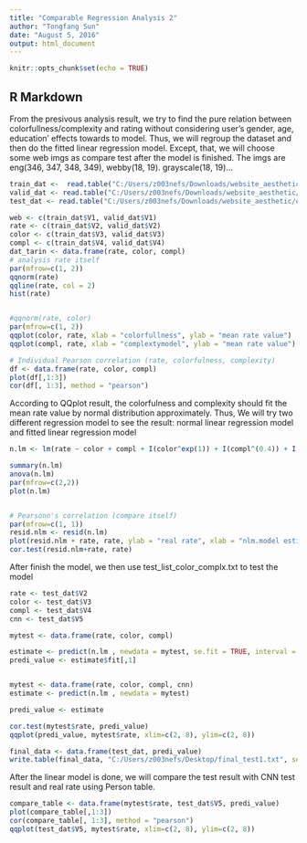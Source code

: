 ```yaml
---
title: "Comparable Regression Analysis 2"
author: "Tongfang Sun"
date: "August 5, 2016"
output: html_document
---
```



```r
knitr::opts_chunk$set(echo = TRUE)
```

## R Markdown

From the presivous analysis result, we try to find the pure relation between colorfullness/complexity and rating without considering user's gender, age, education' effects towards to model. Thus, we will regroup the dataset and then do the fitted linear regression model. Except, that, we will choose some web imgs as compare test after the model is finished. The imgs are eng(346, 347, 348, 349), webby(18, 19). grayscale(18, 19)...

```r
train_dat <-  read.table("C:/Users/z003nefs/Downloads/website_aesthetic/exp2/train_list_color_complx.txt", quote="\"", comment.char="")
valid_dat <- read.table("C:/Users/z003nefs/Downloads/website_aesthetic/exp2/valid_list_color_complx.txt", quote="\"", comment.char="")
test_dat <- read.table("C:/Users/z003nefs/Downloads/website_aesthetic/exp2/test_list_color_complx.txt", quote="\"", comment.char="")

web <- c(train_dat$V1, valid_dat$V1)
rate <- c(train_dat$V2, valid_dat$V2)
color <- c(train_dat$V3, valid_dat$V3)
compl <- c(train_dat$V4, valid_dat$V4)
dat_tarin <- data.frame(rate, color, compl)
# analysis rate itself
par(mfrow=c(1, 2))
qqnorm(rate)
qqline(rate, col = 2)
hist(rate)


#qqnorm(rate, color)
par(mfrow=c(1, 2))
qqplot(color, rate, xlab = "colorfullness", ylab = "mean rate value")
qqplot(compl, rate, xlab = "complextymodel", ylab = "mean rate value")

# Individual Pearson correlation (rate, colorfulness, complexity)
df <- data.frame(rate, color, compl)
plot(df[,1:3])
cor(df[, 1:3], method = "pearson")
```

According to QQplot result, the colorfulness and complexity should fit the mean rate value by normal distribution approximately. Thus, We will try two different regression model to see the result: normal linear regression model and fitted linear regression model

```r
n.lm <- lm(rate ~ color + compl + I(color^exp(1)) + I(compl^(0.4)) + I(abs(color^3 - compl^3)), data = dat_tarin)

summary(n.lm)
anova(n.lm)
par(mfrow=c(2,2))                 
plot(n.lm)


# Pearsonn's correlation (compare itself)
par(mfrow=c(1, 1))
resid.nlm <- resid(n.lm)
plot(resid.nlm + rate, rate, ylab = "real rate", xlab = "nlm.model estimate")
cor.test(resid.nlm+rate, rate)
```


After finish the model, we then use test_list_color_complx.txt to test the model

```r

rate <- test_dat$V2
color <- test_dat$V3
compl <- test_dat$V4
cnn <- test_dat$V5

mytest <- data.frame(rate, color, compl)

estimate <- predict(n.lm , newdata = mytest, se.fit = TRUE, interval = "prediction")
predi_value <- estimate$fit[,1]


mytest <- data.frame(rate, color, compl, cnn)
estimate <- predict(n.lm , newdata = mytest)

predi_value <- estimate

cor.test(mytest$rate, predi_value)
qqplot(predi_value, mytest$rate, xlim=c(2, 8), ylim=c(2, 8))

final_data <- data.frame(test_dat, predi_value)
write.table(final_data, "C:/Users/z003nefs/Desktop/final_test1.txt", sep="\t")
```


After the linear model is done, we will compare the test result with CNN test result and real rate using  Person table.

```r
compare_table <- data.frame(mytest$rate, test_dat$V5, predi_value)
plot(compare_table[,1:3])
cor(compare_table[, 1:3], method = "pearson")
qqplot(test_dat$V5, mytest$rate, xlim=c(2, 8), ylim=c(2, 8))
```

